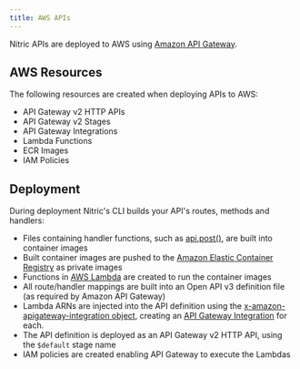 ```yaml
---
title: AWS APIs
---
```


Nitric APIs are deployed to AWS using [Amazon API Gateway](https://aws.amazon.com/api-gateway/).

## AWS Resources

The following resources are created when deploying APIs to AWS:

- API Gateway v2 HTTP APIs
- API Gateway v2 Stages
- API Gateway Integrations
- Lambda Functions
- ECR Images
- IAM Policies

## Deployment

During deployment Nitric's CLI builds your API's routes, methods and handlers:

- Files containing handler functions, such as [api.post()](/docs/reference/api/api-post), are built into container images
- Built container images are pushed to the [Amazon Elastic Container Registry](https://aws.amazon.com/ecr/) as private images
- Functions in [AWS Lambda](https://aws.amazon.com/lambda/) are created to run the container images
- All route/handler mappings are built into an Open API v3 definition file (as required by Amazon API Gateway)
- Lambda ARNs are injected into the API definition using the [x-amazon-apigateway-integration object](https://docs.aws.amazon.com/apigateway/latest/developerguide/api-gateway-swagger-extensions-integration.html), creating an [API Gateway Integration](https://docs.aws.amazon.com/apigateway/api-reference/resource/integration/) for each.
- The API definition is deployed as an API Gateway v2 HTTP API, using the `$default` stage name
- IAM policies are created enabling API Gateway to execute the Lambdas

